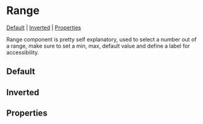 
<Meta of={stories} />

# Range

[Default](#default) | [Inverted](#inverted) | [Properties](#properties)

Range component is pretty self explanatory, used to select a number out of a range, make sure to set a min, max, default
value and define a label for accessibility.

## Default

<Canvas of={stories.defaultRange} />

## Inverted

<Canvas of={stories.inverted} />

## Properties

<Controls component={Range} />
